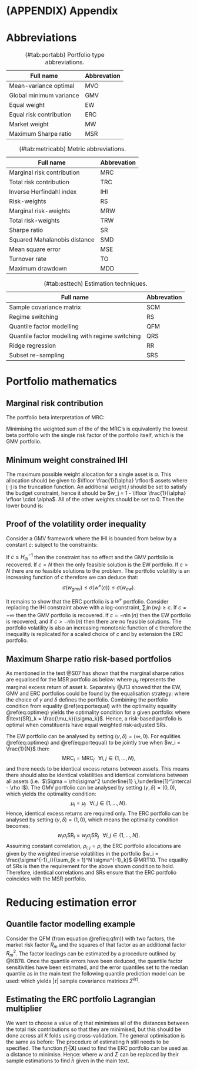 # (APPENDIX) Appendix {-} 

# Abbreviations

| Full name               	| Abbrevation 	|
|-------------------------	|-------------	|
| Mean-variance optimal   	| MVO         	|
| Global minimum variance 	| GMV         	|
| Equal weight            	| EW          	|
| Equal risk contribution 	| ERC         	|
| Market weight           	| MW          	|
| Maximum Sharpe ratio    	| MSR         	|

Table: (\#tab:portabb) Portfolio type abbreviations.

| Full name                    	| Abbrevation 	|
|------------------------------	|-------------	|
| Marginal risk contribution   	| MRC         	|
| Total risk contribution      	| TRC         	|
| Inverse Herfindahl index     	| IHI         	|
| Risk-weights                 	| RS          	|
| Marginal risk-weights        	| MRW         	|
| Total risk-weights           	| TRW         	|
| Sharpe ratio                 	| SR          	|
| Squared Mahalanobis distance 	| SMD         	|
| Mean square error            	| MSE         	|
| Turnover rate                	| TO          	|
| Maximum drawdown             	| MDD         	|

Table: (\#tab:metricabb) Metric abbreviations.



| Full name                                       	| Abbrevation 	|
|-------------------------------------------------	|-------------	|
| Sample covariance matrix                        	| SCM         	|
| Regime switching                                	| RS          	|
| Quantile factor modelling                       	| QFM         	|
| Quantile factor modelling with regime switching 	| QRS         	|
| Ridge regression                                	| RR          	|
| Subset re-sampling                              	| SRS         	|

Table: (\#tab:esttech) Estimation techniques.

# Portfolio mathematics

## Marginal risk contribution {#mrcapp}

The portfolio beta interpretation of MRC:

\begin{align*}
\frac{\partial}{\partial w_i} \Big [ \sigma(w) \Big ] & = \frac{\partial}{\partial w_i}  \Big [ (w^\intercal \Sigma w)^{\frac{1}{2}} \Big ], & \\
& = \frac{1}{2} \cdot (w^\intercal \Sigma w)^{-\frac{1}{2}} \cdot \frac{\partial}{\partial w_i} \Big [ w^\intercal \Sigma w \Big ], &  \text{(chain rule)} \\
& = \frac{\frac{1}{2}\cdot 2 \cdot (\Sigma w)_i}{\sqrt{w^\intercal \Sigma w}}, &  \text{(as given in the main text)} \\
& = \frac{\mathbb{COV}[R_i, R_p]}{\sqrt{w^\intercal \Sigma w}}, &   \text{($R_i$- returns on asset i)} \\
& = \mathbb{SD}[(R_p)] \cdot  \frac{\mathbb{COV}[R_i, R_p]}{\mathbb{VAR}[(R_p)]}, & \\
& = \mathbb{SD}[(R_p)] \cdot \beta_{i, p}\;. &
\end{align*}

Minimising the weighted sum of the of the MRC's is equivalently the lowest beta portfolio with the
single risk factor of the portfolio itself, which is the GMV portfolio.
\begin{align*}
\sum_{i = 1}^N w_i \cdot \frac{\partial}{\partial w_i} \Big [ \sigma(w) \Big ] & = \frac{\sum_{i = 1}^N w_i \cdot (\Sigma w)_i}{\sqrt{w^\intercal \Sigma w}}, & \\
\underset{w}{\text{argmin}} \Big \{\sum_{i = 1}^N w_i \cdot \frac{\partial}{\partial w_i} \Big [ \sigma(w) \Big ]  \Big \} & = \underset{w}{\text{argmin}} \Big \{ \sqrt{w^\intercal \Sigma w} \Big\},&   \text{(Taking the minimum on   both sides)}\\
& = \underset{w}{\text{argmin}} \Big \{w^\intercal \Sigma w \} . &  \text{($\sqrt{\cdot}$ monotonic)}\\
\end{align*}

## Minimum weight constrained IHI {#ihimax}

The maximum possible weight allocation for a single asset is $\alpha$. This allocation should be given
to $\lfloor \frac{1}{\alpha} \rfloor$ assets where $\lfloor \cdot \rfloor$ is the truncation function.
An additional weight $j$ should be set to satisfy the budget constraint, hence it should be 
$w_j = 1 - \lfloor \frac{1}{\alpha} \rfloor \cdot \alpha$. All of the other weights should be set to
0. Then the lower bound is:
\begin{align*}
H_{\text{lb}}^{-1} & = \frac{1}{\lfloor \frac{1}{\alpha} \rfloor \cdot \alpha^2 + (1- \lfloor \frac{1}{\alpha}\rfloor \cdot \alpha)^2} \;\; .
\end{align*}

## Proof of the volatility order inequality {#volineq}

Consider a GMV framework where the IHI is bounded from below by a constant $c$:
\begin{align*} 
w^\diamond = \underset{w}{\text{argmin}} \Big \{ w^\intercal \Sigma w \Big \},
\end{align*}
subject to the constraints:
\begin{align*}
\mathcal{C}(w) &= 
\begin{cases}
H^{-1}(w) \geq c \\
w^\intercal \underline{1} = 1 \;\; \\
0 \leq w_i \leq \alpha, \; \forall i \;\;\; .
\end{cases}
\end{align*}

If $c \leq H^{-1}_{lb}$ then the constraint has no effect and the GMV portfolio is recovered. If 
$c = N$ then the only feasible solution is the EW portfolio. If $c > N$ there are no feasible
solutions to the problem. The portfolio volatility is an increasing function of $c$ therefore we can
deduce that: $$\sigma(w_{gmv}) \leq \sigma(w^\diamond(c)) \leq \sigma (w_{ew}).$$

It remains to show that the ERC portfolio is a $w^\diamond$ portfolio. Consider replacing the IHI
constraint above with a log-constraint, $\sum_i \ln(w_i) \geq c$. If $c = - \infty$ then the GMV
portfolio is recovered. If $c = -n \ln(n)$ then the EW portfolio is recovered, and if $c > -n\ln(n)$
then there are no feasible solutions. The portfolio volatility is also an increasing monotonic
function of c therefore the inequality is replicated for a scaled choice of $c$ and by extension the
ERC portfolio.

## Maximum Sharpe ratio risk-based portfolios {#msrrbport}

As mentioned in the text @S07 has shown that the marginal sharpe ratios are equalised for the MSR
portfolio as below:
\begin{align}
\frac{\mu_i}{\text{MRC}_i} & = \frac{\mu_j}{\text{MRC}_j} \;\;\; \forall i, j \in \{1, ..., N \}, (\#eq:optimeq)
\end{align}
where $\mu_k$ represents the marginal excess return of asset k. Separately @J13 showed that the
EW, GMV and ERC portfolios could be found by the equalisation strategy:
\begin{align}
w_i^\gamma \sigma^{-\delta}_i \text{MRC}_i & = w_j^\gamma \sigma^{-\delta}_j \text{MRC}_j \;\;\; \forall i, j \in \{1, ..., N \}, (\#eq:portequal)
\end{align}
where the choice of $\gamma$ and $\delta$ defines the portfolio. Combining the portfolio condition
from equality \@ref(eq:portequal) with the optimality equality \@ref(eq:optimeq) yields the optimality
condition for a given portfolio:
\begin{align}
w_i^\gamma \sigma_i^{(1- \delta)} \text{SR}_i & = w_j^\gamma \sigma_j^{(1- \delta)} \text{SR}_j \;\;\; \forall i, j \in \{1, ..., N \},
\end{align}
where $\text{SR}_k = \frac{\mu_k}{\sigma_k}$. Hence, a risk-based portfolio is optimal when
constituents have equal weighted risk-adjusted SRs.

The EW portfolio can be analysed by setting $(\gamma, \delta) = (\infty, 0)$. For equlities
\@ref(eq:optimeq) and \@ref(eq:portequal) to be jointly true when $w_i = \frac{1}{N}$ then:
$$\text{MRC}_i = \text{MRC}_j \;\;\; \forall i, j \in \{1, ..., N \},$$
and there needs to be identical excess returns between assets. This means there should also be
identical volatilities and identical correlations between all assets (i.e. 
$\Sigma = \rho\sigma^2 \underline{1} \,\underline{1}^\intercal - \rho I$). The GMV portfolio can be
analysed by setting $(\gamma, \delta) = (0,0)$, which yields the optimality condition: 
$$\mu_i = \mu_j \;\;\; \forall i, j \in \{1, ..., N \}.$$
Hence, identical excess returns are required only. The ERC portfolio can be analysed by setting
$(\gamma, \delta) = (1, 0)$, which  means the optimality condition becomes:
$$w_i \sigma_i \text{SR}_i = w_j \sigma_j \text{SR}_j \;\;\; \forall i, j \in \{1, ..., N \}.$$
Assuming constant correlation, $\rho_{i, j} = \rho$, the ERC portfolio allocations are given by the
weighted inverse volatilities in the portfolio $w_i = \frac{\sigma^{-1}_i}{\sum_{k = 1}^N
\sigma^{-1}_k}$ @MRT10. The equality of SRs is then the requirement for the above shown condition to
hold. Therefore, identical correlations and SRs  ensure that the ERC portfolio coincides with the MSR
portfolio.

# Reducing estimation error


## Quantile factor modelling example {#qfmexample}

Consider the QFM (from equation \@ref(eq:qfm)) with two factors, the market risk factor $R_m$ and the
squares of that factor as an additional factor $R_m^2$. The factor loadings can be estimated by a
procedure outlined by @KB78. Once the quantile errors have been deduced, the quantile factor
sensitivities have been estimated, and the error quantiles set to the median quantile as in the main
text the following quantile prediction model can be used:
\begin{align}
\hat{\mathcal{Q}}(\tau) = \hat{\alpha} (\tau) + \hat{\beta}_1^\intercal(\tau)R_m + \hat{\beta}_2^\intercal(\tau)R_m^2 + \epsilon_t(0.5),
\end{align}
which yields $|\tau|$ sample covariance matrices $\hat{\Sigma}^{(\tau)}$.

## Estimating the ERC portfolio Lagrangian multiplier {#etaest}

We want to choose a value of $\eta$ that minimises all of the distances between the total risk
contributions so that they are minimised, but this should be done across all $K$ folds using
cross-validation. The general optimisation is the same as before:
\begin{align}
\eta^* = \underset{\eta}{\text{argmin}} \Big \{ \frac{1}{K} \sum_{k = 1}^K \hat{h}_k^{erc}(\eta, \mathcal{I}_k, \mathcal{I}_{-k})\Big \}.
\end{align}
The procedure of estimating $h$ still needs to be specified. The function $f(\cdot|\textbf{X})$ used
to find the ERC portfolio can be used as a distance to minimise. Hence:
\begin{align}
h_k^{erc}(\eta, \mathcal{I}_k, \mathcal{I}_{-k}) = \sum_{i = 1}^N  \sum_{j \geq i}^N(w_{i, \mathcal{I}_{-k}}(\Sigma_{\mathcal{I}_k} w_{\mathcal{I}_{-k}})_i - w_{j, \mathcal{I}_{-k}}(\Sigma_{\mathcal{I}_k} w_{\mathcal{I}_{-k}})_j )^2,
\end{align}
where $w$ and $\Sigma$ can be replaced by their sample estimations to find $\hat{h}$ given in the 
main text.
